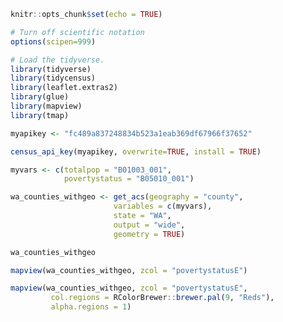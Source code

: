 ```r
knitr::opts_chunk$set(echo = TRUE)

# Turn off scientific notation
options(scipen=999)

# Load the tidyverse.
library(tidyverse)
library(tidycensus)
library(leaflet.extras2)
library(glue)
library(mapview)
library(tmap)
```

```r

myapikey <- "fc489a837248834b523a1eab369df67966f37652"

census_api_key(myapikey, overwrite=TRUE, install = TRUE)

```

```r
myvars <- c(totalpop = "B01003_001",
            povertystatus = "B05010_001")
```

```r
wa_counties_withgeo <- get_acs(geography = "county",
                       variables = c(myvars),
                       state = "WA",
                       output = "wide",
                       geometry = TRUE)

wa_counties_withgeo
```

```r
mapview(wa_counties_withgeo, zcol = "povertystatusE")
```

```r
mapview(wa_counties_withgeo, zcol = "povertystatusE", 
         col.regions = RColorBrewer::brewer.pal(9, "Reds"), 
         alpha.regions = 1)
```
